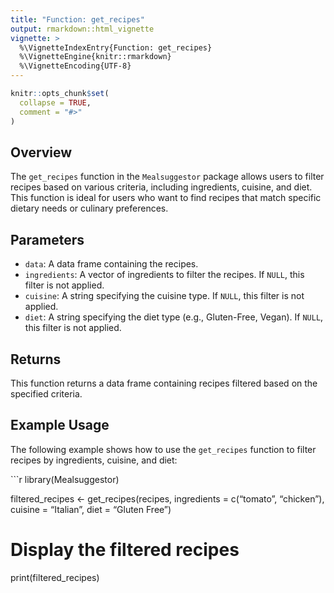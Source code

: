 ```yaml
---
title: "Function: get_recipes"
output: rmarkdown::html_vignette
vignette: >
  %\VignetteIndexEntry{Function: get_recipes}
  %\VignetteEngine{knitr::rmarkdown}
  %\VignetteEncoding{UTF-8}
---
```


```r
knitr::opts_chunk$set(
  collapse = TRUE,
  comment = "#>"
)
```


## Overview

The `get_recipes` function in the `Mealsuggestor` package allows users to filter recipes based on various criteria, including ingredients, cuisine, and diet. This function is ideal for users who want to find recipes that match specific dietary needs or culinary preferences.

## Parameters

- `data`: A data frame containing the recipes.
- `ingredients`: A vector of ingredients to filter the recipes. If `NULL`, this filter is not applied.
- `cuisine`: A string specifying the cuisine type. If `NULL`, this filter is not applied.
- `diet`: A string specifying the diet type (e.g., Gluten-Free, Vegan). If `NULL`, this filter is not applied.

## Returns

This function returns a data frame containing recipes filtered based on the specified criteria.

## Example Usage

The following example shows how to use the `get_recipes` function to filter recipes by ingredients, cuisine, and diet:

```r
library(Mealsuggestor)

filtered_recipes <- get_recipes(recipes,
                                ingredients = c("tomato", "chicken"),
                                cuisine = "Italian",
                                diet = "Gluten Free")

# Display the filtered recipes
print(filtered_recipes)
